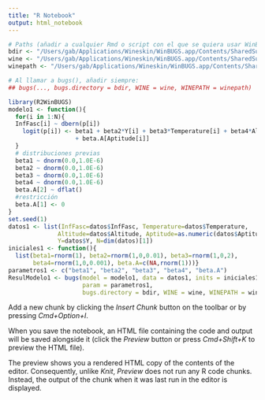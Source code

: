 ```yaml
---
title: "R Notebook"
output: html_notebook
---
```


```r
# Paths (añadir a cualquier Rmd o script con el que se quiera usar WinBugs)
bdir <- "/Users/gab/Applications/Wineskin/WinBUGS.app/Contents/SharedSupport/prefix/drive_c/Program Files/WinBUGS14"
wine <- "/Users/gab/Applications/Wineskin/WinBUGS.app/Contents/SharedSupport/wine/bin/wine64"
winepath <- "/Users/gab/Applications/Wineskin/WinBUGS.app/Contents/SharedSupport/wine/bin/winepath" 

# Al llamar a bugs(), añadir siempre:
## bugs(..., bugs.directory = bdir, WINE = wine, WINEPATH = winepath)
```



```r
library(R2WinBUGS)
modelo1 <- function(){
  for(i in 1:N){
  InfFasc[i] ~ dbern(p[i])
    logit(p[i]) <- beta1 + beta2*Y[i] + beta3*Temperature[i] + beta4*Altitude[i]
                   + beta.A[Aptitude[i]]
  }
  # distribuciones previas
  beta1 ~ dnorm(0.0,1.0E-6)
  beta2 ~ dnorm(0.0,1.0E-6)
  beta3 ~ dnorm(0.0,1.0E-6)
  beta4 ~ dnorm(0.0,1.0E-6)
  beta.A[2] ~ dflat()
  #restricción
  beta.A[1] <- 0
}
set.seed(1)
datos1 <- list(InfFasc=datos$InfFasc, Temperature=datos$Temperature,
              Altitude=datos$Altitude, Aptitude=as.numeric(datos$Aptitude),
              Y=datos$Y, N=dim(datos)[1])
iniciales1 <- function(){
  list(beta1=rnorm(1), beta2=rnorm(1,0,0.01), beta3=rnorm(1,0,2), 
       beta4=rnorm(1,0,0.001), beta.A=c(NA,rnorm(1)))}
parametros1 <- c("beta1", "beta2", "beta3", "beta4", "beta.A")
ResulModelo1 <- bugs(model = modelo1, data = datos1, inits = iniciales1,
                     param = parametros1,
                     bugs.directory = bdir, WINE = wine, WINEPATH = winepath)
```

Add a new chunk by clicking the *Insert Chunk* button on the toolbar or by pressing *Cmd+Option+I*.

When you save the notebook, an HTML file containing the code and output will be saved alongside it (click the *Preview* button or press *Cmd+Shift+K* to preview the HTML file). 

The preview shows you a rendered HTML copy of the contents of the editor. Consequently, unlike *Knit*, *Preview* does not run any R code chunks. Instead, the output of the chunk when it was last run in the editor is displayed.

